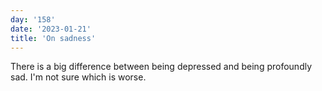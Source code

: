 ```yaml
---
day: '158'
date: '2023-01-21'
title: 'On sadness'
---
```


There is a big difference between being depressed and being profoundly sad. I'm not sure which is worse.
